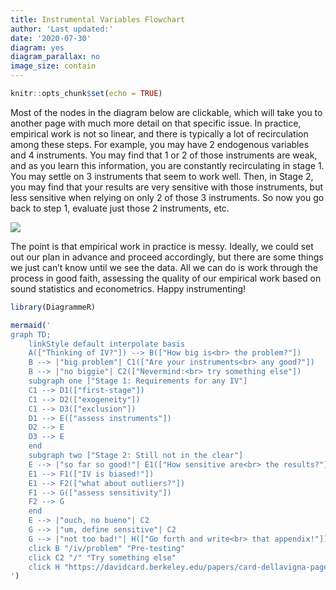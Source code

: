 ```yaml
---
title: Instrumental Variables Flowchart
author: 'Last updated:'
date: '2020-07-30'
diagram: yes
diagram_parallax: no
image_size: contain
---
```


```r
knitr::opts_chunk$set(echo = TRUE)
```

Most of the nodes in the diagram below are clickable, which will take you to another page with much more detail on that specific issue. In practice, empirical work is not so linear, and there is typically a lot of recirculation among these steps. For example, you may have 2 endogenous variables and 4 instruments. You may find that 1 or 2 of those instruments are weak, and as you learn this information, you are constantly recirculating in stage 1. You may settle on 3 instruments that seem to work well. Then, in Stage 2, you may find that your results are very sensitive with those instruments, but less sensitive when relying on only 2 of those 3 instruments. So now you go back to step 1, evaluate just those 2 instruments, etc.

![](https://media.giphy.com/media/l0IylOPCNkiqOgMyA/giphy.gif)

The point is that empirical work in practice is messy. Ideally, we could set out our plan in advance and proceed accordingly, but there are some things we just can't know until we see the data. All we can do is work through the process in good faith, assessing the quality of our empirical work based on sound statistics and econometrics. Happy instrumenting!


```r
library(DiagrammeR)

mermaid('
graph TD;
    linkStyle default interpolate basis
    A(["Thinking of IV?"]) --> B(["How big is<br> the problem?"])
    B --> |"big problem"| C1(["Are your instruments<br> any good?"])
    B --> |"no biggie"| C2(["Nevermind:<br> try something else"])
    subgraph one ["Stage 1: Requirements for any IV"]
    C1 --> D1(["first-stage"])
    C1 --> D2(["exogeneity"])
    C1 --> D3(["exclusion"])
    D1 --> E(["assess instruments"])
    D2 --> E
    D3 --> E
    end
    subgraph two ["Stage 2: Still not in the clear"]
    E --> |"so far so good!"| E1(["How sensitive are<br> the results?"])
    E1 --> F1(["IV is biased!"])
    E1 --> F2(["what about outliers?"])
    F1 --> G(["assess sensitivity"])
    F2 --> G
    end
    E --> |"ouch, no bueno"| C2
    G --> |"um, define sensitive"| C2
    G --> |"not too bad!"| H(["Go forth and write<br> that appendix!"])
    click B "/iv/problem" "Pre-testing"
    click C2 "/" "Try something else"
    click H "https://davidcard.berkeley.edu/papers/card-dellavigna-pagelimits.pdf" "Page limits are non-binding."
')
```